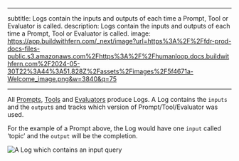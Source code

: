 
---

subtitle: Logs contain the inputs and outputs of each time a Prompt, Tool or Evaluator is called.
description: Logs contain the inputs and outputs of each time a Prompt, Tool or Evaluator is called.
image: https://app.buildwithfern.com/_next/image?url=https%3A%2F%2Ffdr-prod-docs-files-public.s3.amazonaws.com%2Fhttps%3A%2F%2Fhumanloop.docs.buildwithfern.com%2F2024-05-30T22%3A44%3A51.828Z%2Fassets%2Fimages%2F5f4671a-Welcome_image.png&w=3840&q=75

---

All [Prompts]({CONCEPT_PROMPTS}), [Tools](./tools) and [Evaluators](./evaluators) produce Logs. A Log contains the `inputs` and the `output`s and tracks which version of Prompt/Tool/Evaluator was used.

For the example of a Prompt above, the Log would have one `input` called ‘topic’ and the `output` will be the completion.

<Frame caption="A Log which contains an input called query and which resulted in two tool calls from the model.">

![A Log which contains an input query](../../assets/images/log-drawer.png)

</Frame>
